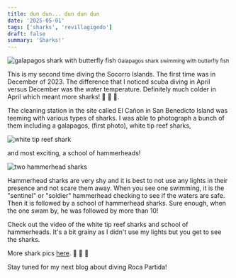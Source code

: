 ```yaml
---
title: dun dun... dun dun dun
date: '2025-05-01'
tags: ['sharks', 'revillagigedo']
draft: false
summary: 'Sharks!'
---
```


<Image
  src="/static/images/socorro-apr2025/shark-butterfly-fish.jpg"
  width={800}
  height={600}
  alt="galapagos shark with butterfly fish"
/>
<small>Galapagos shark swimming with butterfly fish</small>

This is my second time diving the Socorro Islands. The first time was in December of 2023. The difference that I noticed scuba diving in April versus December was the water temperature. Definitely much colder in April which meant more sharks! 🦈 🦈 🦈.

The cleaning station in the site called El Cañon in San Benedicto Island was teeming with various types of sharks. I was able to photograph a bunch of them including a galapagos, (first photo), white tip reef sharks,

<Image
  src="/static/images/socorro-apr2025/whitetip-reefshark.jpg"
  width={800}
  height={600}
  alt="white tip reef shark"
/>

and most exciting, a school of hammerheads!

<Image
  src="/static/images/socorro-apr2025/hammerheads.jpg"
  width={800}
  height={600}
  alt="two hammerhead sharks"
/>

Hammerhead sharks are very shy and it is best to not use any lights in their presence and not scare them away. When you see one swimming, it is the "sentinel" or "soldier" hammerhead checking to see if the waters are safe. Then it is followed by a school of hammerhead sharks. Sure enough, when the one swam by, he was followed by more than 10!

Check out the video of the white tip reef sharks and school of hammerheads. It's a bit grainy as I didn't use my lights but you get to see the sharks.

<YouTube embedId="rec3OK9h7FU?si=VRjLUq8pWALXQaRu" />

More shark pics [here](https://generosalitton.smugmug.com/Socorro-Sharks2025/n-5BFnNG). 🦈 🦈 🦈

Stay tuned for my next blog about diving Roca Partida!
